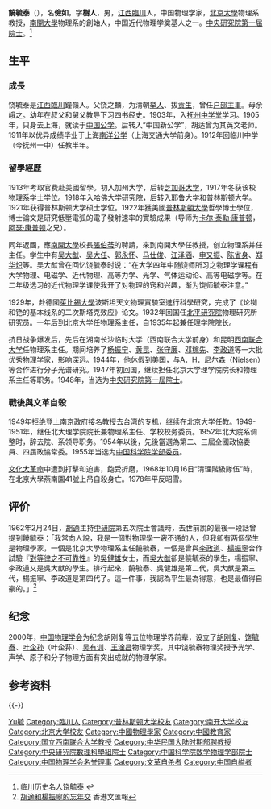 {{Infobox person
| name = 饶毓泰
| image = File:饒毓泰.jpg
| imagesize = 240px
| caption =饒毓泰肖像
| pseudonym = 
| birth_date = {{birth date|1891|12|1|mf=y}}
| birth_place = {{QING}}[[江西|江西]][[臨川|臨川]]鐘嶺
| death_date = {{death date and age|1968|10|16|1891|12|1|mf=y}}
| death_place = {{PRC}}[[北京大学|北京大学]]燕南園41號
| occupation = [[物理学家|物理学家]]
| nationality = {{PRC}}
| education = [[中国公学|中国公学]]<br>[[南洋公学|南洋公学]]<br>[[芝加哥大学|芝加哥大学]]物理系学士学位<br>[[普林斯頓大學|普林斯頓大學]]哲學博士學位
| past = [[南開大學|南開大學]]物理系創始人<br>中国近代物理学奠基人之一
| spouse =
|relatives = 父：饶之麟<br>母：余峨之
}}
'''饒毓泰'''（{{bd|1891年|12月1日|1968年|10月16日|catIdx=R饶毓泰}}），名'''儉如'''，字'''樹人'''，男，[[江西|江西]][[臨川|臨川]]人，中国物理学家，[[北京大學|北京大學]]物理系教授，[[南開大學|南開大學]]物理系的創始人，中国近代物理学奠基人之一。[[中央研究院第一批院士|中央研究院第一届院士]]。<ref>[http://www.zgfznews.com/linchuanwenhua/linchuanwenhua/renwuzhushu/lishimingren/2008/7/10/127054.shtml 临川历史名人饶毓泰] {{webarchive|url=https://web.archive.org/web/20090108143311/http://www.zgfznews.com/linchuanwenhua/linchuanwenhua/renwuzhushu/lishimingren/2008/7/10/127054.shtml |date=2009-01-08 }}</ref>

== 生平==
=== 成長 ===
饶毓泰是[[江西|江西]][[臨川|臨川]]鐘嶺人。父饶之麟，为清朝[[举人|举人]]、拔[[贡生|贡生]]，曾任[[户部|户部]][[主事|主事]]。母余峨之。幼年在叔父和舅父教导下习四书经史。1903年，入[[抚州中学堂|抚州中学堂]]学习。1905年，只身去上海，就读于[[中国公学|中国公学]]。后转入“中国新公学”，胡适曾为其英文老师。1911年以优异成绩毕业于上海[[南洋公学|南洋公学]]（上海交通大学前身）。1912年回临川中学（今抚州一中）任教半年。
=== 留學經歷 ===
1913年考取官费赴美國留學。初入加州大学，后转[[芝加哥大学|芝加哥大学]]，1917年冬获该校物理系学士学位。1918年入哈佛大学研究院，后转入耶鲁大学和普林斯顿大学。1921年获得普林斯顿大学硕士学位。1922年獲美國[[普林斯頓大學|普林斯頓大學]]哲學博士學位，博士論文是研究低壓電弧的電子發射速率的實驗成果（导师为[[卡尔·泰勒·康普顿|卡尔·泰勒·康普顿]]，[[阿瑟·康普顿|阿瑟·康普顿]]之兄）。

同年返國，應[[南開大學|南開大學]]校長[[張伯苓|張伯苓]]的聘請，來到南開大學任教授，创立物理系并任主任。学生中有[[吴大猷|吴大猷]]、[[吴大任|吴大任]]、[[郭永怀|郭永怀]]、[[马仕俊|马仕俊]]、[[江泽涵|江泽涵]]、[[申又振|申又振]]、[[陈省身|陈省身]]、[[郑华炽|郑华炽]]等。吴大猷曾在回忆饶毓泰时说：“在大学四年中随饶师所习之物理学课程有大学物理、电磁学、近代物理、高等力学、光学、气体运动论、高等电磁学等。在二年级选习的近代物理学课使我开了对物理的窍和兴趣，渐为饶师毓泰注意。”

1929年，赴德國[[萊比錫大學|萊比錫大學]]波斯坦天文物理實驗室進行科學研究，完成了《论铷和铯的基本线系的二次斯塔克效应》论文。1932年回国任[[北平研究院|北平研究院]]物理研究所研究员。一年后到北京大学任物理系主任，自1935年起兼任理学院院长。

抗日战争爆发后，先后在湖南长沙临时大学（西南联合大学前身）和昆明[[西南联合大学|西南联合大学]]任物理系主任。期间培养了[[杨振宁|杨振宁]]、[[黄昆|黄昆]]、[[张守廉|张守廉]]、[[邓稼先|邓稼先]]、[[李政道|李政道]]等一大批优秀物理学家，影响深远。1944年，他休假到美国，与A．H．尼尔森（Nielsen）等合作进行分子光谱研究。1947年初回国，继续担任北京大学理学院院长和物理系主任等职务。1948年，当选为[[中央研究院|中央研究院]][[中央研究院第一屆院士|第一屆院士]]。
=== 戰後與文革自殺 ===
1949年拒绝登上南京政府接名教授去台湾的专机，继续在北京大学任教。1949-1951年，继任北大理学院院长兼物理系主任、学校校务委员。1952年北大院系调整时，辞去院、系领导职务。1954年以後，先後當選為第二、三屆全國政協委員、四屆政協常委。1955年当选为[[中国科学院|中国科学院]][[学部委员|学部委员]]。

[[文化大革命|文化大革命]]中遭到打擊和迫害，飽受折磨，1968年10月16日“清理階級隊伍”時，在北京大學燕南園41號上吊自殺身亡。1978年平反昭雪。

== 评价 ==
1962年2月24日，[[胡適|胡適]]主持[[中研院|中研院]]第五次院士會議時，去世前說的最後一段話曾提到饒毓泰：「我常向人說，我是一個對物理學一竅不通的人，但我卻有两個學生是物理學家，一個是北京大學物理系主任饒毓泰，一個是曾與[[李政道|李政道]]、[[楊振寧|楊振寧]]合作試驗『[[宇称不守恒|對等律之不可靠性]]』的[[吳健雄|吳健雄]]女士，而[[吳大猷|吳大猷]]卻是饒毓泰的學生，楊振寧、李政道又是吳大猷的學生。排行起來，饒毓泰、吳健雄是第二代，吳大猷是第三代，楊振寧、李政道是第四代了。這一件事，我認為平生最為得意，也是最值得自豪的。」<ref>[http://paper.wenweipo.com/2004/12/28/WY0412280001.htm 胡適和楊振寧的忘年交] {{Wayback|url=http://paper.wenweipo.com/2004/12/28/WY0412280001.htm |date=20150512042920 }} 香港文匯報</ref>

== 纪念 ==
2000年，[[中国物理学会|中国物理学会]]为纪念胡刚复等五位物理学界前辈，设立了[[胡刚复|胡刚复]]、[[饶毓泰|饶毓泰]]、[[叶企孙|叶企孙]]（叶企荪）、[[吴有训|吴有训]]、[[王淦昌|王淦昌]]物理学奖，其中饶毓泰物理奖授予光学、声学、原子和分子物理方面有突出成就的物理学家。

== 参考资料 ==
{{reflist}}

{{-}}
{{start box}}
{{s-edu}}
{{s-before|[[王守竞|王守竞]]}}
{{s-title|[[北京大学物理系|北京大学物理系]]主任|1933年—1952年}}
{{s-after|[[褚圣麟|褚圣麟]]}}
{{end box}}

{{中国近代物理学先驱}}
{{中华民国教育部部聘教授}}
{{中央研究院第一屆院士}}
{{中国科学院数学物理学部院士}}
{{中国物理学会第二届理事会}}

{{Authority control}}

{{DEFAULTSORT:Rao饶}}
[[Category:饶姓|Yu毓]]
[[Category:臨川人|Category:臨川人]]
[[Category:普林斯顿大学校友|Category:普林斯顿大学校友]]
[[Category:南开大学校友|Category:南开大学校友]]
[[Category:北京大学校友|Category:北京大学校友]]
[[Category:中國物理學家|Category:中國物理學家]]
[[Category:中國教育家|Category:中國教育家]]
[[Category:国立西南联合大学教授|Category:国立西南联合大学教授]]
[[Category:中华民国大陆时期部聘教授|Category:中华民国大陆时期部聘教授]]
[[Category:中央研究院數理科學組院士|Category:中央研究院數理科學組院士]]
[[Category:中国科学院数学物理学部院士|Category:中国科学院数学物理学部院士]]
[[Category:中国物理学会名誉理事|Category:中国物理学会名誉理事]]
[[Category:文革自杀者|Category:文革自杀者]]
[[Category:中国自缢者|Category:中国自缢者]]